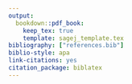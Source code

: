 ```yaml
---
output:
  bookdown::pdf_book:
    keep_tex: true
    template: sagej_template.tex
bibliography: ["references.bib"]
biblio-style: apa
link-citations: yes
citation_package: biblatex
---
```


\runninghead{Cultural Transmission in Bronze Age burial rites}

\title{A radiocarbon data based evaluation of Cultural Transmission in Bronze Age burial rites of Central, Northern and North-western Europe}

\author{Clemens Schmid\affilnum{1}}

\affiliation{\affilnum{1}Institute of Pre- and Protohistoric Archaeology, Kiel University, Kiel, DE}

\corrauth{
Clemens Schmid,
Institut für Ur- und Frühgeschichte,
Christian-Albrechts-Universität,
D - 24098 Kiel.
}

\email{clemens@nevrome.de}

\begin{abstract}
This paper is nice.
\end{abstract}

\keywords{Bronze Age, Burial Traditions, Cultural Evolution, Cultural Transmission}

\maketitle
